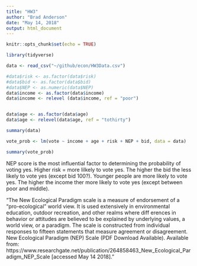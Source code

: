 ```yaml
---
title: "HW3"
author: "Brad Anderson"
date: "May 14, 2018"
output: html_document
---
```


```r
knitr::opts_chunk$set(echo = TRUE)
```

```r

library(tidyverse)

data <- read_csv("~/github/econ/HW3Data.csv")
```

```r

#data$risk <- as.factor(data$risk)
#data$bid <- as.factor(data$bid)
#data$NEP <- as.numeric(data$NEP)
data$income <- as.factor(data$income)
data$income <- relevel (data$income, ref = "poor")


data$age <- as.factor(data$age)
data$age <- relevel(data$age, ref = "tothirty")

summary(data)

```



```r

vote_prob <- lm(vote ~ income + age + risk + NEP + bid, data = data)

summary(vote_prob)
```
NEP score is the most influential factor to determining the probability of voting yes. Higher risk = more lilkely to vote yes. The higher the bid the less likely to vote yes (except bid 100?). Younger people are more likely to vote yes. The higher the income ther more likely to vote yes (except between poor and middle). 

"The New Ecological Paradigm scale is a measure of endorsement of a “pro-ecological” world view. It is used extensively in environmental education, outdoor recreation, and other realms where diff erences in behavior or attitudes are believed to be explained by underlying values, a world view, or a paradigm. The scale is constructed from individual responses to fifteen statements that measure agreement or disagreement. New Ecological Paradigm (NEP) Scale (PDF Download Available). Available from: https://www.researchgate.net/publication/264858463_New_Ecological_Paradigm_NEP_Scale [accessed May 14 2018]."

